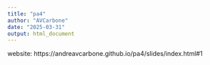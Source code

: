 ```yaml
---
title: "pa4"
author: "AVCarbone"
date: "2025-03-31"
output: html_document
---
```

website: https://andreavcarbone.github.io/pa4/slides/index.html#1